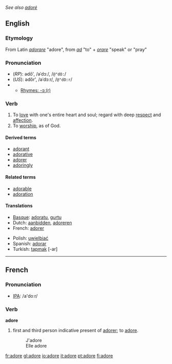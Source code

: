 ''See also [[adoré]]''
==English==

===Etymology===
From Latin ''[[adorare]]'' "adore", from ''[[ad]]'' "to" + ''[[orare]]'' "speak" or "pray"

===Pronunciation===
*(''RP''): ədô', /əˈdɔː/, /<tt>@"dO:</tt>/
*(''US''): ədôr', /əˈdɔːr/, /<tt>@"dO:r</tt>/
*{{audio|en-us-adore.ogg|Audio (US)}}
**[[rhymes:English:-ɔː(r)|Rhymes: -ɔː(r)]]

===Verb===
{{en-infl-reg-other-e|ador|e}}

# To [[love]] with one's entire heart and soul; regard with deep [[respect]] and [[affection]].
# To [[worship]], as of God.

====Derived terms====
* [[adorant]]
* [[adorative]]
* [[adorer]]
* [[adoringly]]

====Related terms====
* [[adorable]]
* [[adoration]]

====Translations====
{{top}}
*[[Basque]]: [[adoratu]], [[gurtu]]
*Dutch: [[aanbidden]], [[adoreren]]
*French: [[adorer]]
{{mid}}
*Polish: [[uwielbiać]]
*Spanish: [[adorar]]
*Turkish: [[tapmak]] [-ar]
{{bottom}}

----

==French==
===Pronunciation===
*[[w:IPA|IPA]]: /a'doːr/
===Verb===
'''adore'''

#first and third person indicative present of [[adorer]]; to [[adore]].
#:J'adore
#:Elle adore

[[fr:adore]]
[[gl:adore]]
[[io:adore]]
[[it:adore]]
[[pt:adore]]
[[fi:adore]]